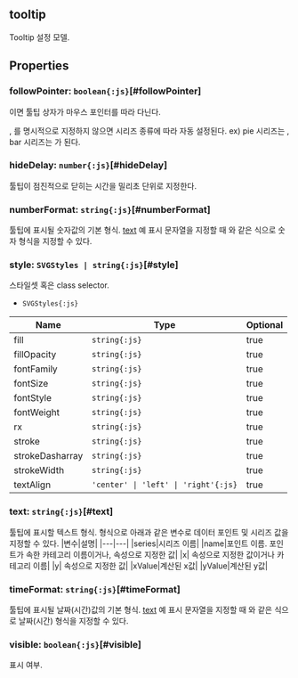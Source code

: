 ## **tooltip**
Tooltip 설정 모델.
## Properties

### followPointer: `boolean{:js}`[#followPointer]
<Content type="keyword" value="true"></Content>이면 툴팁 상자가 마우스 포인터를 따라 다닌다.


<Content type="keyword" value="false"></Content>, <Content type="keyword" value="true"></Content>를 명시적으로 지정하지 않으면 시리즈 종류에 따라 자동 설정된다.
ex) pie 시리즈는 <Content type="keyword" value="true"></Content>, bar 시리즈는 <Content type="keyword" value="false"></Content>가 된다.  

### hideDelay: `number{:js}`[#hideDelay]
툴팁이 점진적으로 닫히는 시간을 밀리초 단위로 지정한다.  
<DefaultValue value="Tooltip.HIDE_DELAY" contents=""></DefaultValue>
### numberFormat: `string{:js}`[#numberFormat]
툴팁에 표시될 숫자값의 기본 형식.
 [text](#text) 예 표시 문자열을 지정할 때  와 같은 식으로 숫자 형식을 지정할 수 있다.  

### style: `SVGStyles | string{:js}`[#style]
스타일셋 혹은 class selector.  
- `SVGStyles{:js}` 

| Name | Type | Optional |  
| ----- | ----- | ----- |  
| fill | `string{:js}` | true |  
| fillOpacity | `string{:js}` | true |  
| fontFamily | `string{:js}` | true |  
| fontSize | `string{:js}` | true |  
| fontStyle | `string{:js}` | true |  
| fontWeight | `string{:js}` | true |  
| rx | `string{:js}` | true |  
| stroke | `string{:js}` | true |  
| strokeDasharray | `string{:js}` | true |  
| strokeWidth | `string{:js}` | true |  
| textAlign | `'center' \| 'left' \| 'right'{:js}` | true |
### text: `string{:js}`[#text]
툴팁에 표시할 텍스트 형식.  형식으로 아래과 같은 변수로 데이터 포인트 및 시리즈 값을 지정할 수 있다.
|변수|설명|
|---|---|
|series|시리즈 이름|
|name|포인트 이름. 포인트가 속한 카테고리 이름이거나, <Content type="expression" value="'x'"></Content> 속성으로 지정한 값|
|x|<Content type="expression" value="'x'"></Content> 속성으로 지정한 값이거나 카테고리 이름|
|y|<Content type="expression" value="'y'"></Content> 속성으로 지정한 값|
|xValue|계산된 x값|
|yValue|계산된 y값|  
<DefaultValue value="'<b>${name}</b><br>${series}:<b>" contents="${yValue}</b>'"></DefaultValue>
### timeFormat: `string{:js}`[#timeFormat]
툴팁에 표시될 날짜(시간)값의 기본 형식.
 [text](#text) 예 표시 문자열을 지정할 때  와 같은 식으로 날짜(시간) 형식을 지정할 수 있다.  

### visible: `boolean{:js}`[#visible]
표시 여부.  
<DefaultValue value="true" contents=""></DefaultValue>